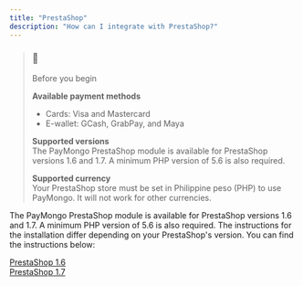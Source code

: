 ```yaml
---
title: "PrestaShop"
description: "How can I integrate with PrestaShop?"
---
```


> ### 🚧
> 
> Before you begin
> 
> **Available payment methods**
> 
> * Cards: Visa and Mastercard
> * E-wallet: GCash, GrabPay, and Maya
> 
> **Supported versions**  
> The PayMongo PrestaShop module is available for PrestaShop versions 1.6 and 1.7\. A minimum PHP version of 5.6 is also required.
> 
> **Supported currency**  
> Your PrestaShop store must be set in Philippine peso (PHP) to use PayMongo. It will not work for other currencies.

The PayMongo PrestaShop module is available for PrestaShop versions 1.6 and 1.7\. A minimum PHP version of 5.6 is also required. The instructions for the installation differ depending on your PrestaShop's version. You can find the instructions below:

[PrestaShop 1.6](/docs/prestashop-16)  
[PrestaShop 1.7](/docs/prestashop-17)